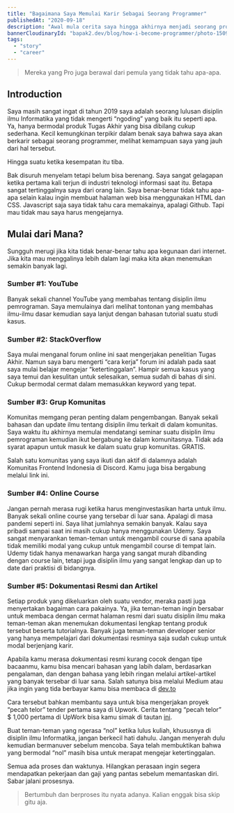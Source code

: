 ```yaml
---
title: "Bagaimana Saya Memulai Karir Sebagai Seorang Programmer"
publishedAt: "2020-09-18"
description: "Awal mula cerita saya hingga akhirnya menjadi seorang programmer"
bannerCloudinaryId: "bapak2.dev/blog/how-i-become-programmer/photo-1509966756634-9c23dd6e6815_ymukzm"
tags:
  - "story"
  - "career"
---
```


> Mereka yang Pro juga berawal dari pemula yang tidak tahu apa-apa.

## Introduction

Saya masih sangat ingat di tahun 2019 saya adalah seorang lulusan disiplin ilmu Informatika yang tidak mengerti “ngoding” yang baik itu seperti apa. Ya, hanya bermodal produk Tugas Akhir yang bisa dibilang cukup sederhana. Kecil kemungkinan terpikir dalam benak saya bahwa saya akan berkarir sebagai seorang programmer, melihat kemampuan saya yang jauh dari hal tersebut.

Hingga suatu ketika kesempatan itu tiba.

Bak disuruh menyelam tetapi belum bisa berenang. Saya sangat gelagapan ketika pertama kali terjun di industri teknologi informasi saat itu. Betapa sangat tertinggalnya saya dari orang lain. Saya benar-benar tidak tahu apa-apa selain kalau ingin membuat halaman web bisa menggunakan HTML dan CSS. Javascript saja saya tidak tahu cara memakainya, apalagi Github. Tapi mau tidak mau saya harus mengejarnya.

## Mulai dari Mana?

Sungguh merugi jika kita tidak benar-benar tahu apa kegunaan dari internet. Jika kita mau menggalinya lebih dalam lagi maka kita akan menemukan semakin banyak lagi.

### Sumber \#1: YouTube

Banyak sekali channel YouTube yang membahas tentang disiplin ilmu pemrograman. Saya memulainya dari melihat tontonan yang membahas ilmu-ilmu dasar kemudian saya lanjut dengan bahasan tutorial suatu studi kasus.

### Sumber \#2: StackOverflow

Saya mulai menganal forum online ini saat mengerjakan penelitian Tugas Akhir. Namun saya baru mengerti “cara kerja” forum ini adalah pada saat saya mulai belajar mengejar “ketertinggalan”. Hampir semua kasus yang saya temui dan kesulitan untuk selesaikan, semua sudah di bahas di sini. Cukup bermodal cermat dalam memasukkan keyword yang tepat.

### Sumber \#3: Grup Komunitas

Komunitas memgang peran penting dalam pengembangan. Banyak sekali bahasan dan update ilmu tentang disiplin ilmu terkait di dalam komunitas. Saya waktu itu akhirnya memulai mendatangi seminar suatu disiplin ilmu pemrograman kemudian ikut bergabung ke dalam komunitasnya. Tidak ada syarat apapun untuk masuk ke dalam suatu grup komunitas. GRATIS.

Salah satu komunitas yang saya ikuti dan aktif di dalamnya adalah Komunitas Frontend Indonesia di Discord. Kamu juga bisa bergabung melalui link ini.

### Sumber \#4: Online Course

Jangan pernah merasa rugi ketika harus menginvestasikan harta untuk ilmu. Banyak sekali online course yang tersebar di luar sana. Apalagi di masa pandemi seperti ini. Saya lihat jumlahnya semakin banyak. Kalau saya pribadi sampai saat ini masih cukup hanya menggunakan Udemy. Saya sangat menyarankan teman-teman untuk mengambil course di sana apabila tidak memiliki modal yang cukup untuk mengambil course di tempat lain. Udemy tidak hanya menawarkan harga yang sangat murah dibanding dengan course lain, tetapi juga disiplin ilmu yang sangat lengkap dan up to date dari praktisi di bidangnya.

### Sumber \#5: Dokumentasi Resmi dan Artikel

Setiap produk yang dikeluarkan oleh suatu vendor, meraka pasti juga menyertakan bagaiman cara pakainya. Ya, jika teman-teman ingin bersabar untuk membaca dengan cermat halaman resmi dari suatu disiplin ilmu maka teman-teman akan menemukan dokumentasi lengkap tentang produk tersebut beserta tutorialnya. Banyak juga teman-teman developer senior yang hanya mempelajari dari dokumentasi resminya saja sudah cukup untuk modal berjenjang karir.

Apabila kamu merasa dokumentasi resmi kurang cocok dengan tipe bacaanmu, kamu bisa mencari bahasan yang labih dalam, berdasarkan pengalaman, dan dengan bahasa yang lebih ringan melalui artikel-artikel yang banyak tersebar di luar sana. Salah satunya bisa melalui Medium atau jika ingin yang tida berbayar kamu bisa membaca di [dev.to](https://dev.to)

Cara tersebut bahkan membantu saya untuk bisa mengerjakan proyek “pecah telor” tender pertama saya di Upwork. Cerita tentang “pecah telor” $ 1,000 pertama di UpWork bisa kamu simak di tautan [ini](https://hanihusam.com/blog/my-first-1k-upwork).

Buat teman-teman yang ngerasa “nol” ketika lulus kuliah, khususnya di disiplin ilmu Informatika, jangan berkecil hati dahulu. Jangan menyerah dulu kemudian bermanuver sebelum mencoba. Saya telah membuktikan bahwa yang bermodal “nol” masih bisa untuk merapat mengejar ketertinggalan.

Semua ada proses dan waktunya. Hilangkan perasaan ingin segera mendapatkan pekerjaan dan gaji yang pantas sebelum memantaskan diri. Sabar jalani prosesnya.

> Bertumbuh dan berproses itu nyata adanya. Kalian enggak bisa skip gitu aja.
